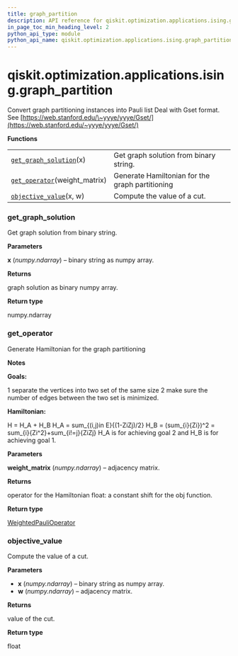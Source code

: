 ```yaml
---
title: graph_partition
description: API reference for qiskit.optimization.applications.ising.graph_partition
in_page_toc_min_heading_level: 2
python_api_type: module
python_api_name: qiskit.optimization.applications.ising.graph_partition
---
```


<span id="module-qiskit.optimization.applications.ising.graph_partition" />

<span id="qiskit-optimization-applications-ising-graph-partition" />

# qiskit.optimization.applications.ising.graph\_partition

Convert graph partitioning instances into Pauli list Deal with Gset format. See [https://web.stanford.edu/\~yyye/yyye/Gset/](https://web.stanford.edu/~yyye/yyye/Gset/)

**Functions**

|                                                                                                                                                                                   |                                                 |
| --------------------------------------------------------------------------------------------------------------------------------------------------------------------------------- | ----------------------------------------------- |
| [`get_graph_solution`](#qiskit.optimization.applications.ising.graph_partition.get_graph_solution "qiskit.optimization.applications.ising.graph_partition.get_graph_solution")(x) | Get graph solution from binary string.          |
| [`get_operator`](#qiskit.optimization.applications.ising.graph_partition.get_operator "qiskit.optimization.applications.ising.graph_partition.get_operator")(weight\_matrix)      | Generate Hamiltonian for the graph partitioning |
| [`objective_value`](#qiskit.optimization.applications.ising.graph_partition.objective_value "qiskit.optimization.applications.ising.graph_partition.objective_value")(x, w)       | Compute the value of a cut.                     |

### get\_graph\_solution

<Function id="qiskit.optimization.applications.ising.graph_partition.get_graph_solution" github="https://github.com/qiskit-community/qiskit-aqua/tree/stable/0.8/qiskit/optimization/applications/ising/graph_partition.py" signature="get_graph_solution(x)">
  Get graph solution from binary string.

  **Parameters**

  **x** (*numpy.ndarray*) – binary string as numpy array.

  **Returns**

  graph solution as binary numpy array.

  **Return type**

  numpy.ndarray
</Function>

### get\_operator

<Function id="qiskit.optimization.applications.ising.graph_partition.get_operator" github="https://github.com/qiskit-community/qiskit-aqua/tree/stable/0.8/qiskit/optimization/applications/ising/graph_partition.py" signature="get_operator(weight_matrix)">
  Generate Hamiltonian for the graph partitioning

  **Notes**

  **Goals:**

  1 separate the vertices into two set of the same size 2 make sure the number of edges between the two set is minimized.

  **Hamiltonian:**

  H = H\_A + H\_B H\_A = sum\_\{(i,j)in E}\{(1-ZiZj)/2} H\_B = (sum\_\{i}\{Zi})^2 = sum\_\{i}\{Zi^2}+sum\_\{i!=j}\{ZiZj} H\_A is for achieving goal 2 and H\_B is for achieving goal 1.

  **Parameters**

  **weight\_matrix** (*numpy.ndarray*) – adjacency matrix.

  **Returns**

  operator for the Hamiltonian float: a constant shift for the obj function.

  **Return type**

  [WeightedPauliOperator](qiskit.aqua.operators.legacy.WeightedPauliOperator "qiskit.aqua.operators.legacy.WeightedPauliOperator")
</Function>

### objective\_value

<Function id="qiskit.optimization.applications.ising.graph_partition.objective_value" github="https://github.com/qiskit-community/qiskit-aqua/tree/stable/0.8/qiskit/optimization/applications/ising/graph_partition.py" signature="objective_value(x, w)">
  Compute the value of a cut.

  **Parameters**

  *   **x** (*numpy.ndarray*) – binary string as numpy array.
  *   **w** (*numpy.ndarray*) – adjacency matrix.

  **Returns**

  value of the cut.

  **Return type**

  float
</Function>

